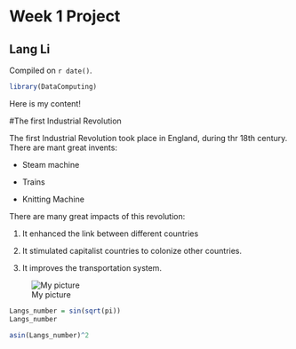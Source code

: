 # Week 1 Project  

## Lang Li

<!-- leave this material as is -->
Compiled on `r date()`.

```r
library(DataComputing)
```
<!-- put your content after this line -->
Here is my content!

#The first Industrial Revolution

The first Industrial Revolution took place in England, during thr 18th century. There are mant great invents:

* Steam machine

* Trains

* Knitting Machine


There are many great impacts of this revolution:

1. It enhanced the link between different countries

2. It stimulated capitalist countries to colonize other countries.

3. It improves the transportation system.

![My picture](https://kidskonnect.com/assets/uploads/2015/01/industrial-revolution.jpg)

```r
Langs_number = sin(sqrt(pi))
Langs_number
```

 
```r
asin(Langs_number)^2
```


